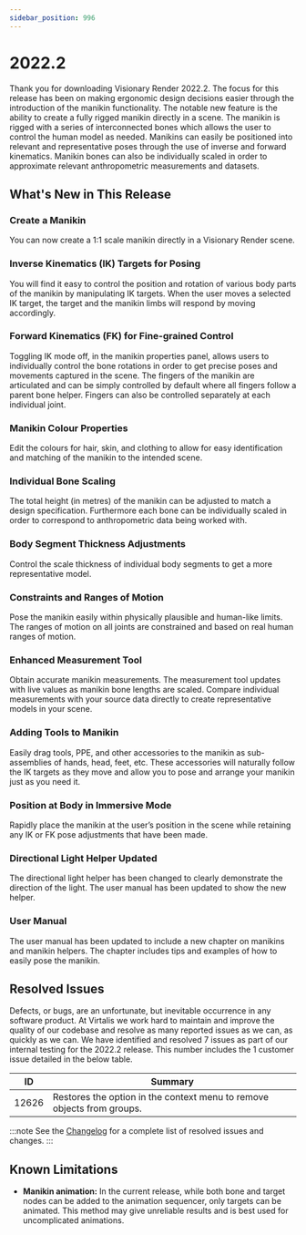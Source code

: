 ```yaml
---
sidebar_position: 996
---
```


# 2022.2

Thank you for downloading Visionary Render 2022.2. The focus for this release has been on making ergonomic design decisions easier through the introduction of the manikin functionality. The notable new feature is the ability to create a fully rigged manikin directly in a scene. The manikin is rigged with a series of interconnected bones which allows the user to control the human model as needed. Manikins can easily be positioned into relevant and representative poses through the use of inverse and forward kinematics. Manikin bones can also be individually scaled in order to approximate relevant anthropometric measurements and datasets.

## What's New in This Release

### Create a Manikin

You can now create a 1:1 scale manikin directly in a Visionary Render scene. 

### Inverse Kinematics (IK) Targets for Posing

You will find it easy to control the position and rotation of various body parts of the manikin by manipulating IK targets. When the user moves a selected IK target, the target and the manikin limbs will respond by moving accordingly. 

### Forward Kinematics (FK) for Fine-grained Control

Toggling IK mode off, in the manikin properties panel, allows users to individually control the bone rotations in order to get precise poses and movements captured in the scene. The fingers of the manikin are articulated and can be simply controlled by default where all fingers follow a parent bone helper. Fingers can also be controlled separately at each individual joint. 

### Manikin Colour Properties

Edit the colours for hair, skin, and clothing to allow for easy identification and matching of the manikin to the intended scene. 

### Individual Bone Scaling

The total height (in metres) of the manikin can be adjusted to match a design specification. Furthermore each bone can be individually scaled in order to correspond to anthropometric data being worked with. 

### Body Segment Thickness Adjustments

Control the scale thickness of individual body segments to get a more representative model.

### Constraints and Ranges of Motion

Pose the manikin easily within physically plausible and human-like limits. The ranges of motion on all joints are constrained and based on real human ranges of motion.

### Enhanced Measurement Tool

Obtain accurate manikin measurements. The measurement tool updates with live values as manikin bone lengths are scaled. Compare individual measurements with your source data directly to create representative models in your scene.

### Adding Tools to Manikin 

Easily drag tools, PPE, and other accessories to the manikin as sub-assemblies of hands, head, feet, etc. These accessories will naturally follow the IK targets as they move and allow you to pose and arrange your manikin just as you need it. 

### Position at Body in Immersive Mode

Rapidly place the manikin at the user’s position in the scene while retaining any IK or FK pose adjustments that have been made. 

### Directional Light Helper Updated

The directional light helper has been changed to clearly demonstrate the direction of the light. The user manual has been updated to show the new helper. 

### User Manual 

The user manual has been updated to include a new chapter on manikins and manikin helpers. The chapter includes tips and examples of how to easily pose the manikin. 

## Resolved Issues

Defects, or bugs, are an unfortunate, but inevitable occurrence in any software product. At Virtalis we work hard to maintain and improve the quality of our codebase and resolve as many reported issues as we can, as quickly as we can. We have identified and resolved 7 issues as part of our internal testing for the 2022.2 release. This number includes the 1 customer issue detailed in the below table.

| ID | Summary |
|---|---|
| 12626 | Restores the option in the context menu to remove objects from groups. |

:::note
See the [Changelog](../../changelogs/visionary-render#20222) for a complete list of resolved issues and changes.
:::

## Known Limitations

- **Manikin animation:** In the current release, while both bone and target nodes can be added to the animation sequencer, only targets can be animated. This method may give unreliable results and is best used for uncomplicated animations. 
